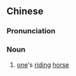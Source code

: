 {{also|坐骑}}
==Chinese==
{{zh-forms|s=坐骑}}

===Pronunciation===
{{zh-pron
|m=zuòjì
|cat=n
}}

===Noun===
{{zh-noun}}

# {{lb|zh|literary}} [[one]]'s [[riding]] [[horse]]